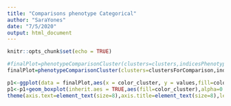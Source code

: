 ```yaml
---
title: "Comparisons phenotype Categorical"
author: "SaraYones"
date: "7/5/2020"
output: html_document
---
```


<!-- ```{r setup, include=FALSE} -->
<!-- knitr::opts_chunk$set(echo = TRUE) -->
<!-- ``` -->
<!-- ```{r phenotypes, echo=FALSE} -->
<!-- phenotypeComparisonCluster(clusters=clusters,indicesPhenotypes,phenotype,"red",TRUE) -->
<!-- ``` -->



```r
knitr::opts_chunk$set(echo = TRUE)
```
```r
#finalPlot=phenotypeComparisonCluster(clusters=clusters,indicesPhenotypesCategorical,phenotype,"red",TRUE,"orange")
finalPlot=phenotypeComparisonCluster(clusters=clustersForComparison,indicesPhenotypes,phenotype,"red",TRUE,"orange")

p1<-ggplot(data = finalPlot,aes(x = color_cluster, y = values,fill=color_cluster))+stat_boxplot( geom='errorbar', linetype=1,size =0.1, width=0.5,position = position_dodge(width=0.75))+theme_bw()+ geom_point(aes(y=values, group=color_cluster),alpha=1,size=0.2, position = position_dodge(width=0.75))
p1<-p1+geom_boxplot(inherit.aes = TRUE,aes(fill=color_cluster),alpha=0.3,outlier.size=0,lwd=0.1,stat = "boxplot")+
theme(axis.text=element_text(size=8),axis.title=element_text(size=8),legend.title=element_text(size=10),legend.text=element_text(size=9))+scale_fill_manual(values=c("red" = "#a30019ff","blue"="#3a5187ff","orange" = "#d2722eff", "green" = "#12664cff","purple"="#877194ff"))+theme(legend.title = element_blank())+labs(x = "")+labs(y = "Phenotype value")+facet_wrap(~ phenotype,scales = "free")
```
